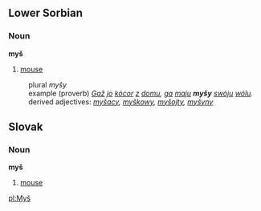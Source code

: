 == Lower Sorbian ==
=== Noun ===
'''myš'''
#[[mouse]]
:plural ''myšy''
:example (proverb) ''[[gaž|Gaž]] [[byś|jo]] [[kócor]] [[z]] [[dom]]u, [[ga]] [[mieś|maju]] '''myšy''' [[swój]]u [[wóla|wólu]].''
:derived adjectives: ''[[myšacy]], [[myškowy]], [[myšojty]], [[myšyny]]''
== Slovak ==
=== Noun ===
'''myš'''
#[[mouse]]

[[pl:Myš]]